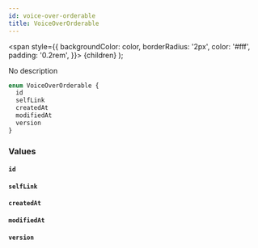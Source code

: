 ```yaml
---
id: voice-over-orderable
title: VoiceOverOrderable
---
```


<span
style={{
      backgroundColor: color,
      borderRadius: '2px',
      color: '#fff',
      padding: '0.2rem',
    }}>
{children}
</span>
);

No description

```graphql
enum VoiceOverOrderable {
  id
  selfLink
  createdAt
  modifiedAt
  version
}
```

### Values

#### `id`

#### `selfLink`

#### `createdAt`

#### `modifiedAt`

#### `version`
